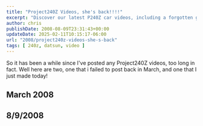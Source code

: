 ```yaml
---
title: "Project240Z Videos, she's back!!!!"
excerpt: "Discover our latest P240Z car videos, including a forgotten gem from March and a brand new release. Enjoy the rides!"
author: chris
publishDate: 2008-08-09T23:31:43+00:00
updateDate: 2025-02-11T10:15:17-06:00
url: "2008/project240z-videos-she-s-back"
tags: [ 240z, datsun, video ]
---
```


So it has been a while since I've posted any Project240Z videos, too long in fact. Well here are two, one that i failed to post back in March, and one that I just made today!

## March 2008

<YouTubeEmbed videoId="TfeIKACQKSg" title="P240Z Starting on the new Motor" publishDate="2008-03-11T23:31:43+00:00" description="Started on the new L28E motor for the 240Z. I had problems with the video for this, thus the small window of video. I may try to redo this later in the week." />

## 8/9/2008

<YouTubeEmbed videoId="h-Fg35IDrNs" title="Project240Z.com Garage Cleanup The Return" publishDate="2008-08-09T23:31:43+00:00" description="It has been a almost a year (2 days shy?) since the motor went in the 240Z. It has been in storage most of that time and today is the day it came home. I had to make room in the garage before I could get it in though." />
